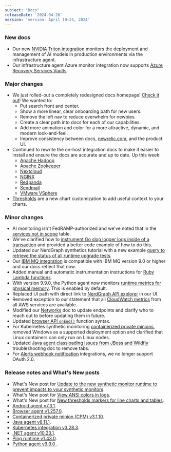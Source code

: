 ```yaml
---
subject: "Docs"
releaseDate: '2024-04-26'
version: 'version: April 19–25, 2024'
---
```


### New docs

* Our new [NVIDIA Triton integration](/docs/infrastructure/host-integrations/host-integrations-list/nvidia-triton-integration) monitors the deployment and management of AI models in production environments via the infrastructure agent.
* Our infrastructure agent Azure monitor integration now supports [Azure Recovery Services Vaults](/docs/infrastructure/microsoft-azure-integrations/azure-integrations-list/azure-recovery-services-vaults-monitoring-integration).

### Major changes

* We just rolled-out a completely redesigned docs homepage! [Check it out](https://docs.newrelic.com/)! We wanted to:
  * Put search front and center.
  * Show a more linear, clear onboarding path for new users.
  * Remove the left nav to reduce overwhelm for newbies.
  * Create a clear path into docs for each of our capabilities.
  * Add more animation and color for a more attractive, dynamic, and modern look-and-feel.
  * Improve consistency between docs, [newrelic.com](https://newrelic.com/), and the product UI.
* Continued to rewrite the on-host integration docs to make it easier to install and ensure the docs are accurate and up to date. Up this week:
  * [Apache Hadoop](/docs/infrastructure/host-integrations/host-integrations-list/apache-hadoop-monitoring-integration/)
  * [Apache Zookeeper](/docs/infrastructure/host-integrations/host-integrations-list/zookeeper-monitoring-integration/)
  * [Nextcloud](/docs/infrastructure/host-integrations/host-integrations-list/nextcloud-integration/)
  * [NGINX](/install/nginx/)
  * [Redpanda](/docs/infrastructure/host-integrations/host-integrations-list/redpanda-integration/)
  * [Sendmail](/docs/infrastructure/host-integrations/host-integrations-list/sendmail-monitoring-integration/)
  * [VMware VSphere](/install/vsphere/)
* [Thresholds](/docs/query-your-data/explore-query-data/use-charts/use-your-charts/#thresholds) are a new chart customization to add useful context to your charts.

### Minor changes

* AI monitoring isn't FedRAMP-authorized and we've noted that in the [services not in scope](/docs/security/security-privacy/compliance/certificates-standards-regulations/fedramp/#not-scope) table.
* We've clarified how to [instrument Go slog logger logs inside of a transaction](/docs/logs/logs-context/configure-logs-context-go) and provided a better code example of how to do this.
* Updated our NerdGraph synthetics tutorial with a new example [query to retrieve the status of all runtime upgrade tests](/docs/apis/nerdgraph/examples/nerdgraph-synthetics-tutorial/#query-runtime-upgrade-status).
* Our [IBM MQ integration](/install/ibm-mq/) is compatible with IBM MQ version 9.0 or higher and our docs reflect that now.
* Added manual and automatic instrumentation instructions for [Ruby Lambda functions](/docs/serverless-function-monitoring/aws-lambda-monitoring/enable-lambda-monitoring/enable-serverless-monitoring-aws-lambda-layerless/#ruby).
* With version 9.9.0, the Python agent now monitors [runtime metrics for physical memory](/docs/apm/agents/python-agent/configuration/python-agent-configuration/#runtime-metrics). This is enabled by default.
* Replaced UI path with direct link to [NerdGraph API explorer](/docs/apis/nerdgraph/get-started/nerdgraph-explorer/#set-up) in our UI.
* Removed exception to our statement that all [CloudWatch metrics](/docs/infrastructure/amazon-integrations/connect/aws-metric-stream) from all AWS services are available.
* Modified our [Networks](/docs/new-relic-solutions/get-started/networks) doc to update endpoints and clarify who to reach out to before updating them in future.
* Updated [browser API `onEnd()`](/docs/browser/new-relic-browser/browser-apis/onend) function syntax.
* For Kubernetes synthetic monitoring [containerized private minions](/docs/synthetics/synthetic-monitoring/private-locations/install-containerized-private-minions-cpms), removed Windows as a supported deployment option and clarified that Linux containers can only run on Linux nodes.
* Updated [Java agent classloading issues from JBoss and Wildfly](/docs/apm/agents/java-agent/troubleshooting/classloading-issues-from-jboss-and-wildfly) troubleshooting doc to remove tabs.
* For [Alerts webhook notification](/docs/alerts-applied-intelligence/notifications/notification-integrations/#set-webhook-destination) integrations, we no longer support OAuth 2.0.

### Release notes and What's New posts

* What's New post for [Update to the new synthetic monitor runtime to prevent impacts to your synthetic monitors](/whats-new/2024/04/whats-new-04-09-eol-synthetics-runtime-cpm).
* What's New post for [View ANSI colors in logs](/whats-new/2024/04/whats-new-04-19-ansi-color-codes-in-logs).
* What's New post for [New thresholds markers for line charts and tables](/whats-new/2024/04/whats-new-04-22-dashboard-thresholds).
* [Android agent v7.3.1](/docs/release-notes/mobile-release-notes/android-release-notes/android-731).
* [Browser agent v1.257.0](/docs/release-notes/new-relic-browser-release-notes/browser-agent-release-notes/browser-agent-v1.257.0/).
* [Containerized private minion (CPM) v3.1.10](/docs/release-notes/synthetics-release-notes/containerized-private-minions-release-notes/containerized-private-minion-cpm-3110).
* [Java agent v8.11.1](/docs/release-notes/agent-release-notes/java-release-notes/java-agent-8111).
* [Kubernetes integration v3.28.3](/docs/release-notes/infrastructure-release-notes/kubernetes-integration-release-notes/kubernetes-integration-3-28-3).
* [.NET agent v10.23.1](/docs/release-notes/agent-release-notes/net-release-notes/net-agent-10-23-1).
* [Ping runtime v1.43.0](/docs/release-notes/synthetics-release-notes/ping-runtime-release-notes/ping-runtime-1.43.0).
* [Python agent v9.9.0 ](/docs/release-notes/agent-release-notes/python-release-notes/python-agent-90900).
